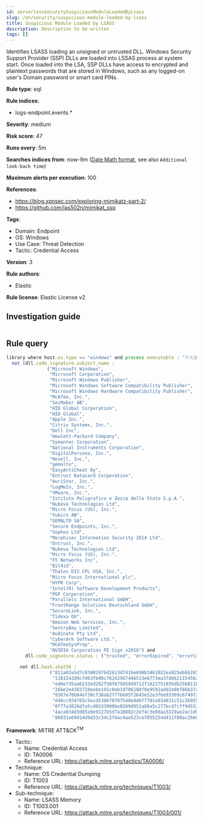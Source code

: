 ```yaml
---
id: serverlessSecuritySuspiciousModuleLoadedByLsass
slug: /en/security/suspicious-module-loaded-by-lsass
title: Suspicious Module Loaded by LSASS
description: Description to be written
tags: []
---
```


<div id="suspicious-module-loaded-by-lsass"></div>

Identifies LSASS loading an unsigned or untrusted DLL. Windows Security Support Provider (SSP) DLLs are loaded into LSSAS process at system start. Once loaded into the LSA, SSP DLLs have access to encrypted and plaintext passwords that are stored in Windows, such as any logged-on user's Domain password or smart card PINs.

**Rule type**: eql

**Rule indices**: 

* logs-endpoint.events.*

**Severity**: medium

**Risk score**: 47

**Runs every**: 5m

**Searches indices from**: now-9m ([Date Math format](((ref))/common-options.html#date-math), see also <DocLink id="serverlessSecurityRulesUiCreate" section="set-the-rules-schedule">`Additional look-back time`</DocLink>)

**Maximum alerts per execution**: 100

**References**: 

* https://blog.xpnsec.com/exploring-mimikatz-part-2/
* https://github.com/jas502n/mimikat_ssp

**Tags**: 

* Domain: Endpoint
* OS: Windows
* Use Case: Threat Detection
* Tactic: Credential Access

**Version**: 3

**Rule authors**: 

* Elastic

**Rule license**: Elastic License v2

## Investigation guide

```markdown

```

## Rule query

```js
library where host.os.type == "windows" and process.executable : "?:\\Windows\\System32\\lsass.exe" and
  not (dll.code_signature.subject_name :
               ("Microsoft Windows",
                "Microsoft Corporation",
                "Microsoft Windows Publisher",
                "Microsoft Windows Software Compatibility Publisher",
                "Microsoft Windows Hardware Compatibility Publisher",
                "McAfee, Inc.",
                "SecMaker AB",
                "HID Global Corporation",
                "HID Global",
                "Apple Inc.",
                "Citrix Systems, Inc.",
                "Dell Inc",
                "Hewlett-Packard Company",
                "Symantec Corporation",
                "National Instruments Corporation",
                "DigitalPersona, Inc.",
                "Novell, Inc.",
                "gemalto",
                "EasyAntiCheat Oy",
                "Entrust Datacard Corporation",
                "AuriStor, Inc.",
                "LogMeIn, Inc.",
                "VMware, Inc.",
                "Istituto Poligrafico e Zecca dello Stato S.p.A.",
                "Nubeva Technologies Ltd",
                "Micro Focus (US), Inc.",
                "Yubico AB",
                "GEMALTO SA",
                "Secure Endpoints, Inc.",
                "Sophos Ltd",
                "Morphisec Information Security 2014 Ltd",
                "Entrust, Inc.",
                "Nubeva Technologies Ltd",
                "Micro Focus (US), Inc.",
                "F5 Networks Inc",
                "Bit4id",
                "Thales DIS CPL USA, Inc.",
                "Micro Focus International plc",
                "HYPR Corp",
                "Intel(R) Software Development Products",
                "PGP Corporation",
                "Parallels International GmbH",
                "FrontRange Solutions Deutschland GmbH",
                "SecureLink, Inc.",
                "Tidexa OU",
                "Amazon Web Services, Inc.",
                "SentryBay Limited",
                "Audinate Pty Ltd",
                "CyberArk Software Ltd.",
                "McAfeeSysPrep",
                "NVIDIA Corporation PE Sign v2016") and
       dll.code_signature.status : ("trusted", "errorExpired", "errorCode_endpoint*", "errorChaining")) and

     not dll.hash.sha256 :
                ("811a03a5d7c03802676d2613d741be690b3461022ea925eb6b2651a5be740a4c",
                 "1181542d9cfd63fb00c76242567446513e6773ea37db6211545629ba2ecf26a1",
                 "ed6e735aa6233ed262f50f67585949712f1622751035db256811b4088c214ce3",
                 "26be2e4383728eebe191c0ab19706188f0e9592add2e0bf86b37442083ae5e12",
                 "9367e78b84ef30cf38ab27776605f2645e52e3f6e93369c674972b668a444faa",
                 "d46cc934765c5ecd53867070f540e8d6f7701e834831c51c2b0552aba871921b",
                 "0f77a3826d7a5cd0533990be0269d951a88a5c277bc47cff94553330b715ec61",
                 "4aca034d3d85a9e9127b5d7a10882c2ef4c3e0daa3329ae2ac1d0797398695fb",
                 "86031e69914d9d33c34c2f4ac4ae523cef855254d411f88ac26684265c981d95")

```

**Framework**: MITRE ATT&CK<sup>TM</sup>

* Tactic:
    * Name: Credential Access
    * ID: TA0006
    * Reference URL: https://attack.mitre.org/tactics/TA0006/
* Technique:
    * Name: OS Credential Dumping
    * ID: T1003
    * Reference URL: https://attack.mitre.org/techniques/T1003/
* Sub-technique:
    * Name: LSASS Memory
    * ID: T1003.001
    * Reference URL: https://attack.mitre.org/techniques/T1003/001/

